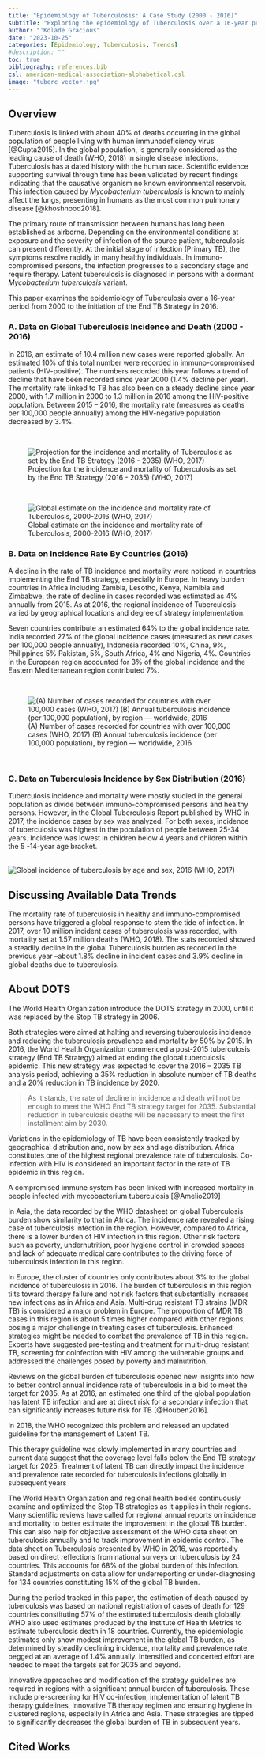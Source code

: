 ```yaml
---
title: "Epidemiology of Tuberculosis: A Case Study (2000 - 2016)"
subtitle: "Exploring the epidemiology of Tuberculosis over a 16-year period from 2000 to the initiation of the End TB Strategy in 2016"
author: "'Kolade Gracious"
date: "2023-10-25"
categories: [Epidemiology, Tuberculosis, Trends]
#description: ""
toc: true
bibliography: references.bib
csl: american-medical-association-alphabetical.csl
image: "tuberc_vector.jpg"
---
```


## Overview

Tuberculosis is linked with about 40% of deaths occurring in the global population of people living with human immunodeficiency virus [@Gupta2015]. In the global population, is generally considered as the leading cause of death (WHO, 2018) in single disease infections. Tuberculosis has a dated history with the human race. Scientific evidence supporting survival through time has been validated by recent findings indicating that the causative organism no known environmental reservoir. This infection caused by *Mycobacterium tuberculosis* is known to mainly affect the lungs, presenting in humans as the most common pulmonary disease [@khoshnood2018].

The primary route of transmission between humans has long been established as airborne. Depending on the environmental conditions at exposure and the severity of infection of the source patient, tuberculosis can present differently. At the initial stage of infection (Primary TB), the symptoms resolve rapidly in many healthy individuals. In immuno-compromised persons, the infection progresses to a secondary stage and require therapy. Latent tuberculosis is diagnosed in persons with a dormant *Mycobacterium tuberculosis* variant.

::: callout-note
This paper examines the epidemiology of Tuberculosis over a 16-year period from 2000 to the initiation of the End TB Strategy in 2016.
:::

### A. Data on Global Tuberculosis Incidence and Death (2000 - 2016)

In 2016, an estimate of 10.4 million new cases were reported globally. An estimated 10% of this total number were recorded in immuno-compromised patients (HIV-positive). The numbers recorded this year follows a trend of decline that have been recorded since year 2000 (1.4% decline per year). The mortality rate linked to TB has also been on a steady decline since year 2000, with 1.7 million in 2000 to 1.3 million in 2016 among the HIV-positive population. Between 2015 -- 2016, the mortality rate (measures as deaths per 100,000 people annually) among the HIV-negative population decreased by 3.4%.

<br>

![Projection for the incidence and mortality of Tuberculosis as set by the End TB Strategy (2016 - 2035) (WHO, 2017)](images/incidence-and-mortality.jpg){fig-align="center"}

<br>

![Global estimate on the incidence and mortality rate of Tuberculosis, 2000-2016 (WHO, 2017)](images/global-estimates.jpg){fig-align="center"}

### B. Data on Incidence Rate By Countries (2016)

A decline in the rate of TB incidence and mortality were noticed in countries implementing the End TB strategy, especially in Europe. In heavy burden countries in Africa including Zambia, Lesotho, Kenya, Namibia and Zimbabwe, the rate of decline in cases recorded was estimated as 4% annually from 2015. As at 2016, the regional incidence of Tuberculosis varied by geographical locations and degree of strategy implementation.

Seven countries contribute an estimated 64% to the global incidence rate. India recorded 27% of the global incidence cases (measured as new cases per 100,000 people annually), Indonesia recorded 10%, China, 9%, Philippines 5% Pakistan, 5%, South Africa, 4% and Nigeria, 4%. Countries in the European region accounted for 3% of the global incidence and the Eastern Mediterranean region contributed 7%.

<br>

![(A) Number of cases recorded for countries with over 100,000 cases (WHO, 2017) (B) Annual tuberculosis incidence (per 100,000 population), by region --- worldwide, 2016](images/countries-over-100000-cases.jpg){fig-align="center"}

<br>

### C. Data on Tuberculosis Incidence by Sex Distribution (2016)

Tuberculosis incidence and mortality were mostly studied in the general population as divide between immuno-compromised persons and healthy persons. However, in the Global Tuberculosis Report published by WHO in 2017, the incidence cases by sex was analyzed. For both sexes, incidence of tuberculosis was highest in the population of people between 25-34 years. Incidence was lowest in children below 4 years and children within the 5 -14-year age bracket.

<br> ![Global incidence of tuberculosis by age and sex, 2016 (WHO, 2017)](images/incidence-by-age-sex.jpg){fig-align="center"} <br>

## Discussing Available Data Trends

The mortality rate of tuberculosis in healthy and immuno-compromised persons have triggered a global response to stem the tide of infection. In 2017, over 10 million incident cases of tuberculosis was recorded, with mortality set at 1.57 million deaths (WHO, 2018). The stats recorded showed a steadily decline in the global Tuberculosis burden as recorded in the previous year --about 1.8% decline in incident cases and 3.9% decline in global deaths due to tuberculosis.

::: callout-important
## About DOTS

The World Health Organization introduce the DOTS strategy in 2000, until it was replaced by the Stop TB strategy in 2006.
:::

Both strategies were aimed at halting and reversing tuberculosis incidence and reducing the tuberculosis prevalence and mortality by 50% by 2015. In 2016, the World Health Organization commenced a post-2015 tuberculosis strategy (End TB Strategy) aimed at ending the global tuberculosis epidemic. This new strategy was expected to cover the 2016 -- 2035 TB analysis period, achieving a 35% reduction in absolute number of TB deaths and a 20% reduction in TB incidence by 2020.

> As it stands, the rate of decline in incidence and death will not be enough to meet the WHO End TB strategy target for 2035. Substantial reduction in tuberculosis deaths will be necessary to meet the first installment aim by 2030.

Variations in the epidemiology of TB have been consistently tracked by geographical distribution and, now by sex and age distribution. Africa constitutes one of the highest regional prevalence rate of tuberculosis. Co-infection with HIV is considered an important factor in the rate of TB epidemic in this region.

::: callout-note
A compromised immune system has been linked with increased mortality in people infected with mycobacterium tuberculosis [@Amelio2019]
:::

In Asia, the data recorded by the WHO datasheet on global Tuberculosis burden show similarity to that in Africa. The incidence rate revealed a rising case of tuberculosis infection in the region. However, compared to Africa, there is a lower burden of HIV infection in this region. Other risk factors such as poverty, undernutrition, poor hygiene control in crowded spaces and lack of adequate medical care contributes to the driving force of tuberculosis infection in this region.

In Europe, the cluster of countries only contributes about 3% to the global incidence of tuberculosis in 2016. The burden of tuberculosis in this region tilts toward therapy failure and not risk factors that substantially increases new infections as in Africa and Asia. Multi-drug resistant TB strains (MDR TB) is considered a major problem in Europe. The proportion of MDR TB cases in this region is about 5 times higher compared with other regions, posing a major challenge in treating cases of tuberculosis. Enhanced strategies might be needed to combat the prevalence of TB in this region. Experts have suggested pre-testing and treatment for multi-drug resistant TB, screening for coinfection with HIV among the vulnerable groups and addressed the challenges posed by poverty and malnutrition.

Reviews on the global burden of tuberculosis opened new insights into how to better control annual incidence rate of tuberculosis in a bid to meet the target for 2035. As at 2016, an estimated one third of the global population has latent TB infection and are at direct risk for a secondary infection that can significantly increases future risk for TB [@Houben2016].

::: callout-note
In 2018, the WHO recognized this problem and released an updated guideline for the management of Latent TB.
:::

This therapy guideline was slowly implemented in many countries and current data suggest that the coverage level falls below the End TB strategy target for 2025. Treatment of latent TB can directly impact the incidence and prevalence rate recorded for tuberculosis infections globally in subsequent years

The World Health Organization and regional health bodies continuously examine and optimized the Stop TB strategies as it applies in their regions. Many scientific reviews have called for regional annual reports on incidence and mortality to better estimate the improvement in the global TB burden. This can also help for objective assessment of the WHO data sheet on tuberculosis annually and to track improvement in epidemic control. The data sheet on Tuberculosis presented by WHO in 2016, was reportedly based on direct reflections from national surveys on tuberculosis by 24 countries. This accounts for 68% of the global burden of this infection. Standard adjustments on data allow for underreporting or under-diagnosing for 134 countries constituting 15% of the global TB burden.

During the period tracked in this paper, the estimation of death caused by tuberculosis was based on national registration of cases of death for 129 countries constituting 57% of the estimated tuberculosis death globally. WHO also used estimates produced by the Institute of Health Metrics to estimate tuberculosis death in 18 countries. Currently, the epidemiologic estimates only show modest improvement in the global TB burden, as determined by steadily declining incidence, mortality and prevalence rate, pegged at an average of 1.4% annually. Intensified and concerted effort are needed to meet the targets set for 2035 and beyond.

Innovative approaches and modification of the strategy guidelines are required in regions with a significant annual burden of tuberculosis. These include pre-screening for HIV co-infection, implementation of latent TB therapy guidelines, innovative TB therapy regimen and ensuring hygiene in clustered regions, especially in Africa and Asia. These strategies are tipped to significantly decreases the global burden of TB in subsequent years.

## Cited Works
